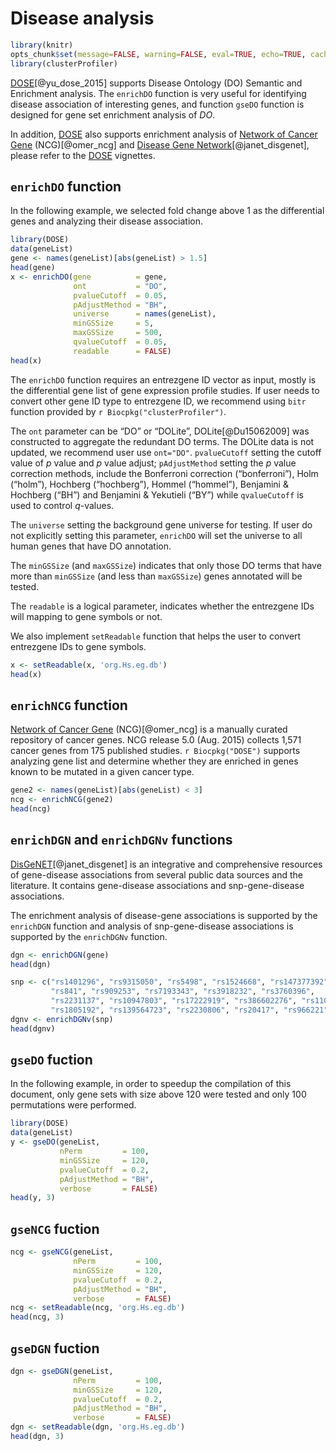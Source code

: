 # Disease analysis

```r
library(knitr)
opts_chunk$set(message=FALSE, warning=FALSE, eval=TRUE, echo=TRUE, cache=TRUE)
library(clusterProfiler)
```


[DOSE](https://www.bioconductor.org/packages/DOSE)[@yu_dose_2015] supports Disease Ontology (DO) Semantic and Enrichment analysis. The `enrichDO` function is very useful for identifying disease association of interesting genes, and function `gseDO` function is designed for gene set enrichment analysis of _DO_.

In addition, [DOSE](https://www.bioconductor.org/packages/DOSE) also supports enrichment analysis of [Network of Cancer Gene](http://ncg.kcl.ac.uk/) (NCG)[@omer_ncg] and [Disease Gene Network](http://disgenet.org/)[@janet_disgenet], please refer to the [DOSE](https://www.bioconductor.org/packages/DOSE) vignettes.



## `enrichDO` function

In the following example, we selected fold change above 1 as the differential genes and analyzing their disease association.

```r
library(DOSE)
data(geneList)
gene <- names(geneList)[abs(geneList) > 1.5]
head(gene)
x <- enrichDO(gene          = gene,
              ont           = "DO",
              pvalueCutoff  = 0.05,
              pAdjustMethod = "BH",
              universe      = names(geneList),
              minGSSize     = 5,
              maxGSSize     = 500,
              qvalueCutoff  = 0.05,
              readable      = FALSE)
head(x)
```

The `enrichDO` function requires an entrezgene ID vector as input, mostly is the differential gene list of gene expression profile studies. If user needs to convert other gene ID type to entrezgene ID, we recommend using `bitr` function provided by `r Biocpkg("clusterProfiler")`.

The `ont` parameter can be "DO" or "DOLite", DOLite[@Du15062009] was constructed to aggregate the redundant DO terms. The DOLite data is not updated, we recommend user use `ont="DO"`. `pvalueCutoff` setting the cutoff value of *p* value and *p* value adjust; `pAdjustMethod` setting the *p* value correction methods, include the Bonferroni correction ("bonferroni"), Holm ("holm"), Hochberg ("hochberg"), Hommel ("hommel"), Benjamini \& Hochberg ("BH") and Benjamini \& Yekutieli ("BY") while `qvalueCutoff` is used to control *q*-values.

The `universe` setting the background gene universe for testing. If user do not explicitly setting this parameter, `enrichDO` will set the universe to all human genes that have DO annotation.

The `minGSSize` (and `maxGSSize`) indicates that only those DO terms that have more than `minGSSize` (and less than `maxGSSize`) genes annotated will be tested.

The `readable` is a logical parameter, indicates whether the entrezgene IDs will mapping to gene symbols or not.

We also implement `setReadable` function that helps the user to convert entrezgene IDs to gene symbols.

```r
x <- setReadable(x, 'org.Hs.eg.db')
head(x)
```

## `enrichNCG` function

[Network of Cancer Gene](http://ncg.kcl.ac.uk/) (NCG)[@omer_ncg] is a manually curated repository of cancer genes. NCG release 5.0 (Aug. 2015) collects 1,571 cancer genes from 175 published studies. `r Biocpkg("DOSE")` supports analyzing gene list and determine whether they are enriched in genes known to be mutated in a given cancer type.

```r
gene2 <- names(geneList)[abs(geneList) < 3]
ncg <- enrichNCG(gene2)
head(ncg)
```

## `enrichDGN` and `enrichDGNv` functions

[DisGeNET](http://disgenet.org/)[@janet_disgenet] is an integrative and comprehensive resources of gene-disease associations from several public data sources and the literature. It contains gene-disease associations and snp-gene-disease associations.

The enrichment analysis of disease-gene associations is supported by the `enrichDGN` function and analysis of snp-gene-disease associations is supported by the `enrichDGNv` function.

```r
dgn <- enrichDGN(gene)
head(dgn)

snp <- c("rs1401296", "rs9315050", "rs5498", "rs1524668", "rs147377392",
         "rs841", "rs909253", "rs7193343", "rs3918232", "rs3760396",
         "rs2231137", "rs10947803", "rs17222919", "rs386602276", "rs11053646",
         "rs1805192", "rs139564723", "rs2230806", "rs20417", "rs966221")
dgnv <- enrichDGNv(snp)
head(dgnv)
```


## `gseDO` fuction

In the following example, in order to speedup the compilation of this document, only gene sets with size above 120 were tested and only 100 permutations were performed.

```r
library(DOSE)
data(geneList)
y <- gseDO(geneList,
           nPerm         = 100,
           minGSSize     = 120,
           pvalueCutoff  = 0.2,
           pAdjustMethod = "BH",
           verbose       = FALSE)
head(y, 3)
```

## `gseNCG` fuction

```r
ncg <- gseNCG(geneList,
              nPerm         = 100,
              minGSSize     = 120,
              pvalueCutoff  = 0.2,
              pAdjustMethod = "BH",
              verbose       = FALSE)
ncg <- setReadable(ncg, 'org.Hs.eg.db')
head(ncg, 3)
```

## `gseDGN` fuction

```r
dgn <- gseDGN(geneList,
              nPerm         = 100,
              minGSSize     = 120,
              pvalueCutoff  = 0.2,
              pAdjustMethod = "BH",
              verbose       = FALSE)
dgn <- setReadable(dgn, 'org.Hs.eg.db')
head(dgn, 3)
```


